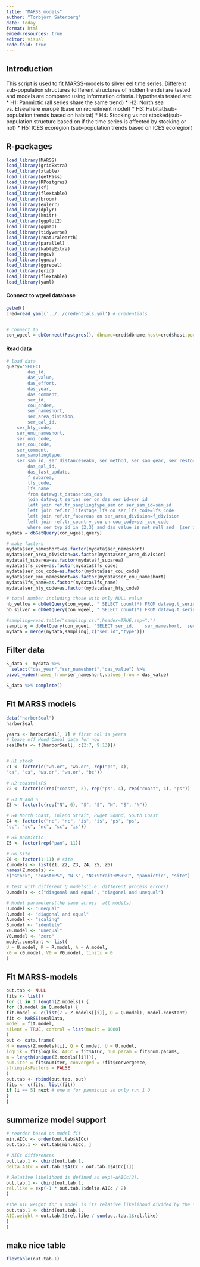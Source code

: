```yaml
---
title: "MARSS_models"
author: "Torbjörn Säterberg"
date: today  
format: html
embed-resources: true
editor: visual
code-fold: true
---
```


## Introduction

This script is used to fit MARSS-models to silver eel time series. Different sub-population structures (different structures of hidden trends) are tested and models are compared using information criteria. Hypothesis tested are:
* H1: Panmictic (all series share the same trend)
* H2: North sea vs. Elsewhere europé (base on recruitment model)
* H3:	Habitat(sub-population trends based on habitat)
* H4:	Stocking vs not stocked(sub-population structure based on if the time series is affected by stocking or not)
* H5:	ICES ecoregion (sub-population trends based on ICES ecoregion)


## R-packages

```r
load_library(MARSS)
load_library(gridExtra)
load_library(xtable)
load_library(getPass)
load_library(RPostgres)
load_library(sf)
load_library(flextable)
load_library(broom)
load_library(eulerr)
load_library(dplyr)
load_library(knitr)
load_library(ggplot2)
load_library(ggmap)
load_library(tidyverse)
load_library(rnaturalearth)
load_library(parallel)
load_library(kableExtra)
load_library(mgcv)
load_library(ggmap)
load_library(ggrepel)
load_library(grid)
load_library(flextable)
load_library(yaml)
```

#### Connect to wgeel database
```r
getwd()
cred=read_yaml('../../credentials.yml') # credentials


# connect to 
con_wgeel = dbConnect(Postgres(), dbname=cred$dbname,host=cred$host,port=cred$port,user=cred$user, password=getPass())

```

#### Read data
```r
# load data
query='SELECT 
		das_id,
		das_value,
		das_effort,
		das_year,
		das_comment,
		ser_id,            
		cou_order,
		ser_nameshort,
		ser_area_division,
		ser_qal_id,
    ser_hty_code,
    ser_emu_nameshort,
    ser_uni_code,
    ser_cou_code,
    ser_comment,
    sam_samplingtype,
    ser_sam_id, ser_distanceseakm, ser_method, ser_sam_gear, ser_restocking,
		das_qal_id,
		das_last_update,
		f_subarea,
		lfs_code,          
		lfs_name
		from datawg.t_dataseries_das 
		join datawg.t_series_ser on das_ser_id=ser_id
		left join ref.tr_samplingtype_sam on ser_sam_id=sam_id
		left join ref.tr_lifestage_lfs on ser_lfs_code=lfs_code
		left join ref.tr_faoareas on ser_area_division=f_division
        left join ref.tr_country_cou on cou_code=ser_cou_code
		where ser_typ_id in (2,3) and das_value is not null and  (ser_qal_id IS NULL OR ser_qal_id IN (0,1,2,4)) and (das_qal_id IS NULL OR das_qal_id IN (1,2,4))'
mydata = dbGetQuery(con_wgeel,query)

# make factors
mydata$ser_nameshort=as.factor(mydata$ser_nameshort)
mydata$ser_area_division=as.factor(mydata$ser_area_division)
mydata$f_subarea=as.factor(mydata$f_subarea)
mydata$lfs_code=as.factor(mydata$lfs_code)
mydata$ser_cou_code=as.factor(mydata$ser_cou_code)
mydata$ser_emu_nameshort=as.factor(mydata$ser_emu_nameshort)
mydata$lfs_name=as.factor(mydata$lfs_name)
mydata$ser_hty_code=as.factor(mydata$ser_hty_code)

# total number including those with only NULL value
nb_yellow = dbGetQuery(con_wgeel, "	SELECT count(*) FROM datawg.t_series_ser	WHERE  ser_typ_id in (2)") %>% pull()
nb_silver = dbGetQuery(con_wgeel, "	SELECT count(*) FROM datawg.t_series_ser	WHERE  ser_typ_id in (3)") %>% pull()

#sampling=read.table("sampling.csv",header=TRUE,sep=";")
sampling = dbGetQuery(con_wgeel, "SELECT ser_id,	ser_nameshort,	ser_comment,	sam_samplingtype,	ser_uni_code,	gea_name_en AS type FROM datawg.t_series_ser LEFT OUTER JOIN ref.tr_gear_gea ON (gea_id = ser_sam_gear)  LEFT OUTER JOIN ref.tr_samplingtype_sam ON (sam_id = ser_sam_id) WHERE ser_typ_id IN (3)")
mydata = merge(mydata,sampling[,c("ser_id","type")])
```

## Filter data
```r
S_data <- mydata %>%
  select("das_year","ser_nameshort","das_value") %>%
pivot_wider(names_from=ser_nameshort,values_from = das_value)

S_data %>% complete()
```


## Fit MARSS models
```r
data("harborSeal")
harborSeal

years <- harborSeal[, 1] # first col is years
# leave off Hood Canal data for now
sealData <- t(harborSeal[, c(2:7, 9:13)])


# H1 stock
Z1 <- factor(c("wa.or", "wa.or", rep("ps", 4),
"ca", "ca", "wa.or", "wa.or", "bc"))

# H2 coastal+PS
Z2 <- factor(c(rep("coast", 2), rep("ps", 4), rep("coast", 4), "ps"))

# H3 N and S
Z3 <- factor(c(rep("N", 6), "S", "S", "N", "S", "N"))

# H4 North Coast, Inland Strait, Puget Sound, South Coast
Z4 <- factor(c("nc", "nc", "is", "is", "ps", "ps",
"sc", "sc", "nc", "sc", "is"))

# H5 panmictic
Z5 <- factor(rep("pan", 11))

# H6 Site
Z6 <- factor(1:11) # site
Z.models <- list(Z1, Z2, Z3, Z4, Z5, Z6)
names(Z.models) <-
c("stock", "coast+PS", "N-S", "NC+Strait+PS+SC", "panmictic", "site")

# test with different Q models(i.e. different process errors)
Q.models <- c("diagonal and equal", "diagonal and unequal")

# Model parameters(the same across  all models) 
U.model <- "unequal"
R.model <- "diagonal and equal"
A.model <- "scaling"
B.model <- "identity"
x0.model <- "unequal"
V0.model <- "zero"
model.constant <- list(
U = U.model, R = R.model, A = A.model,
x0 = x0.model, V0 = V0.model, tinitx = 0
)


```

## Fit MARSS-models
```r
out.tab <- NULL
fits <- list()
for (i in 1:length(Z.models)) {
for (Q.model in Q.models) {
fit.model <- c(list(Z = Z.models[[i]], Q = Q.model), model.constant)
fit <- MARSS(sealData,
model = fit.model,
silent = TRUE, control = list(maxit = 1000)
)
out <- data.frame(
H = names(Z.models)[i], Q = Q.model, U = U.model,
logLik = fit$logLik, AICc = fit$AICc, num.param = fit$num.params,
m = length(unique(Z.models[[i]])),
num.iter = fit$numIter, converged = !fit$convergence,
stringsAsFactors = FALSE
)
out.tab <- rbind(out.tab, out)
fits <- c(fits, list(fit))
if (i == 5) next # one m for panmictic so only run 1 Q
}
}

```

## summarize model support
```r

# reorder based on model fit
min.AICc <- order(out.tab$AICc)
out.tab.1 <- out.tab[min.AICc, ]

# AICc differences
out.tab.1 <- cbind(out.tab.1,
delta.AICc = out.tab.1$AICc - out.tab.1$AICc[1])

# Relative likelihood is defined as exp(−∆AICc/2).
out.tab.1 <- cbind(out.tab.1,
rel.like = exp(-1 * out.tab.1$delta.AICc / 2)
)

#The AIC weight for a model is its relative likelihood divided by the sum of all the relative likelihoods.
out.tab.1 <- cbind(out.tab.1,
AIC.weight = out.tab.1$rel.like / sum(out.tab.1$rel.like)
)
)

```

## make nice table
```r
flextable(out.tab.1)
```


